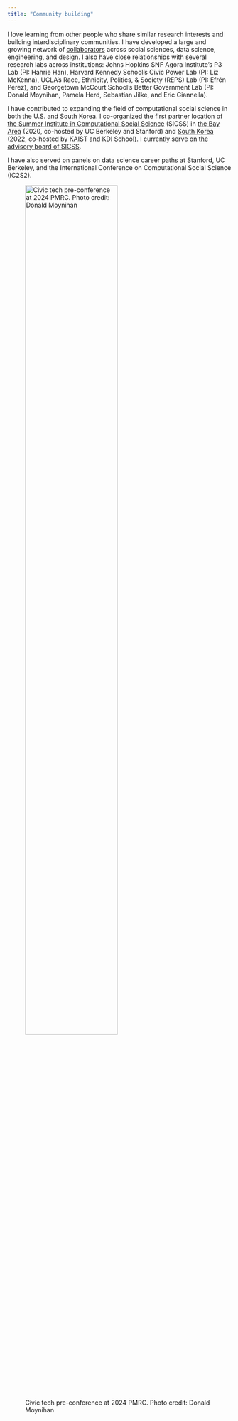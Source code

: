 ```yaml
---
title: "Community building"
---
```


I love learning from other people who share similar research interests and building interdisciplinary communities. I have developed a large and growing network of [collaborators](coauthors.md) across social sciences, data science, engineering, and design. I also have close relationships with several research labs across institutions: Johns Hopkins SNF Agora Institute's P3 Lab (PI: Hahrie Han), Harvard Kennedy School's Civic Power Lab (PI: Liz McKenna), UCLA's Race, Ethnicity, Politics, & Society (REPS) Lab (PI: Efrén Pérez), and Georgetown McCourt School's Better Government Lab (PI: Donald Moynihan, Pamela Herd, Sebastian Jilke, and Eric Giannella).

I have contributed to expanding the field of computational social science in both the U.S. and South Korea. I co-organized the first partner location of [the Summer Institute in Computational Social Science](https://sicss.io/) (SICSS) in [the Bay Area](https://sicss.io/2020/bay_area/) (2020, co-hosted by UC Berkeley and Stanford) and [South Korea](https://sicss.io/2022/korea/) (2022, co-hosted by KAIST and KDI School). I currently serve on [the advisory board of SICSS](https://sicss.io/people).

I have also served on panels on data science career paths at Stanford, UC Berkeley, and the International Conference on Computational Social Science (IC2S2).

::: center
![Civic tech pre-conference at 2024 PMRC. Photo credit: Donald Moynihan](https://raw.githubusercontent.com/jaeyk/jaeyk.github.io/main/misc/civic_tech_preconference.jpg){fig-align="center" width=70%}
:::